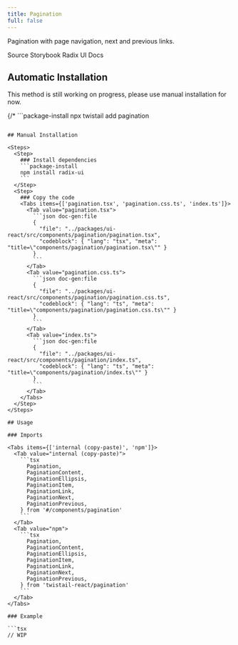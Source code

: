 ```yaml
---
title: Pagination
full: false
---
```


Pagination with page navigation, next and previous links.

<Badges>
  <BadgeLink href="https://github.com/riipandi/twistail/tree/main/packages/ui-react/src/components/pagination" external>
    Source
  </BadgeLink>
  <BadgeLink href="https://storybook.twistail.com/?path=/docs/base-components-pagination--default" external>
    Storybook
  </BadgeLink>
  <BadgeLink href="https://www.radix-ui.com/primitives/docs/utilities/slot" external>
    Radix UI Docs
  </BadgeLink>
</Badges>

## Automatic Installation

<Callout type='warn'>
  This method is still working on progress, please use manual installation for now.
</Callout>

{/* ```package-install
npx twistail add pagination
``` */}

## Manual Installation

<Steps>
  <Step>
    ### Install dependencies
    ```package-install
    npm install radix-ui
    ```
  </Step>
  <Step>
    ### Copy the code
    <Tabs items={['pagination.tsx', 'pagination.css.ts', 'index.ts']}>
      <Tab value="pagination.tsx">
        ```json doc-gen:file
        {
          "file": "../packages/ui-react/src/components/pagination/pagination.tsx",
          "codeblock": { "lang": "tsx", "meta": "title=\"components/pagination/pagination.tsx\"" }
        }
        ```
      </Tab>
      <Tab value="pagination.css.ts">
        ```json doc-gen:file
        {
          "file": "../packages/ui-react/src/components/pagination/pagination.css.ts",
          "codeblock": { "lang": "ts", "meta": "title=\"components/pagination/pagination.css.ts\"" }
        }
        ```
      </Tab>
      <Tab value="index.ts">
        ```json doc-gen:file
        {
          "file": "../packages/ui-react/src/components/pagination/index.ts",
          "codeblock": { "lang": "ts", "meta": "title=\"components/pagination/index.ts\"" }
        }
        ```
      </Tab>
    </Tabs>
  </Step>
</Steps>

## Usage

### Imports

<Tabs items={['internal (copy-paste)', 'npm']}>
  <Tab value="internal (copy-paste)">
    ```tsx
      Pagination,
      PaginationContent,
      PaginationEllipsis,
      PaginationItem,
      PaginationLink,
      PaginationNext,
      PaginationPrevious,
    } from '#/components/pagination'
    ```
  </Tab>
  <Tab value="npm">
    ```tsx
      Pagination,
      PaginationContent,
      PaginationEllipsis,
      PaginationItem,
      PaginationLink,
      PaginationNext,
      PaginationPrevious,
    } from 'twistail-react/pagination'
    ```
  </Tab>
</Tabs>

### Example

```tsx
// WIP
```
